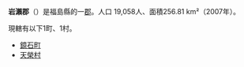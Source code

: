 {{日本郡
| 郡 = 岩瀨郡
| 日文原名 = 岩瀬郡
| 平假名 = いわせぐん
| 羅馬字拼音 = Iwase-gun
| 地圖 =
| 都道府縣 = 福島縣
| 編號 = 
| 町 = 1
| 村 = 1
| 經度 = 
| 緯度 = 
| 註記 = 
|}}
'''岩瀨郡'''（{{jpn|j=岩瀬郡|hg=いわせぐん|rm=Iwase gun|f=y}}）是福島縣的一[[郡|郡]]。人口 19,058人、面積256.81 km²（2007年）。

現轄有以下1町、1村。
*[[鏡石町|鏡石町]]
*[[天榮村|天榮村]]

{{岩代國的郡}}
{{福島縣}}{{Authority control}}